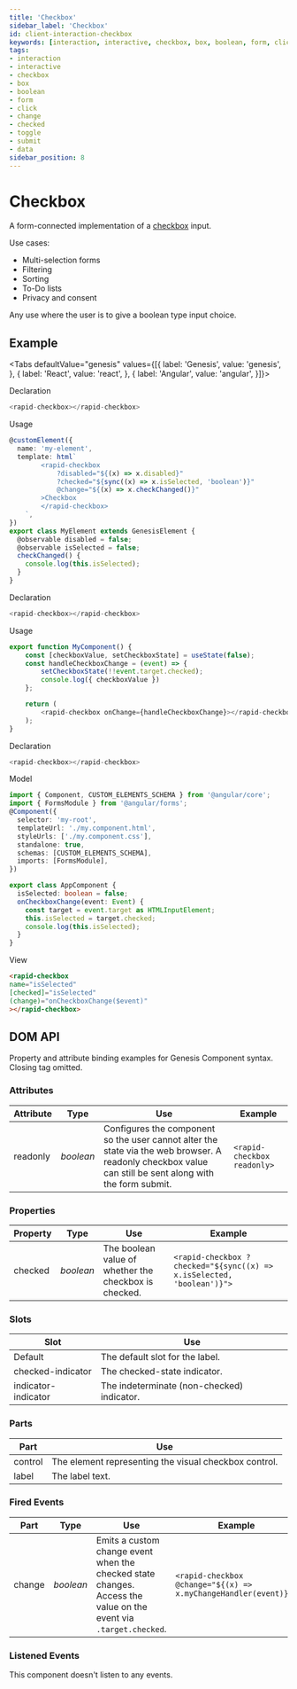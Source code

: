 ```yaml
---
title: 'Checkbox'
sidebar_label: 'Checkbox'
id: client-interaction-checkbox
keywords: [interaction, interactive, checkbox, box, boolean, form, click, change, checked, toggle, submit, data]
tags:
- interaction
- interactive
- checkbox
- box
- boolean
- form
- click
- change
- checked
- toggle
- submit
- data
sidebar_position: 8
---
```



# Checkbox

A form-connected implementation of a [checkbox](https://developer.mozilla.org/en-US/docs/Web/HTML/Element/input/checkbox) input.

Use cases:
* Multi-selection forms
* Filtering
* Sorting
* To-Do lists
* Privacy and consent

Any use where the user is to give a boolean type input choice.

## Example

<CheckboxDemo />

<Tabs defaultValue="genesis" values={[{ label: 'Genesis', value: 'genesis', }, { label: 'React', value: 'react', }, { label: 'Angular', value: 'angular', }]}>

<TabItem value="genesis">

Declaration
```typescript
<rapid-checkbox></rapid-checkbox>
```
Usage
```typescript
@customElement({
  name: 'my-element',
  template: html`
        <rapid-checkbox
            ?disabled="${(x) => x.disabled}"
            ?checked="${sync((x) => x.isSelected, 'boolean')}"
            @change="${(x) => x.checkChanged()}"
        >Checkbox
        </rapid-checkbox>
    `,
})
export class MyElement extends GenesisElement {
  @observable disabled = false;
  @observable isSelected = false;
  checkChanged() {
    console.log(this.isSelected);
  }
}
```

</TabItem>
<TabItem value="react">

Declaration
```typescript
<rapid-checkbox></rapid-checkbox>
```
Usage
```typescript
export function MyComponent() {
	const [checkboxValue, setCheckboxState] = useState(false);
	const handleCheckboxChange = (event) => {
		setCheckboxState(!!event.target.checked);
		console.log({ checkboxValue })
	};

	return (
		<rapid-checkbox onChange={handleCheckboxChange}></rapid-checkbox>
	);
}
```
</TabItem>
<TabItem value="angular">

Declaration
```typescript
<rapid-checkbox></rapid-checkbox>
```

Model
```typescript my.component.ts
import { Component, CUSTOM_ELEMENTS_SCHEMA } from '@angular/core';
import { FormsModule } from '@angular/forms';
@Component({
  selector: 'my-root',
  templateUrl: './my.component.html',
  styleUrls: ['./my.component.css'],
  standalone: true,
  schemas: [CUSTOM_ELEMENTS_SCHEMA],
  imports: [FormsModule],
})

export class AppComponent {
  isSelected: boolean = false;
  onCheckboxChange(event: Event) {
    const target = event.target as HTMLInputElement;
    this.isSelected = target.checked;
    console.log(this.isSelected);
  }
}
```
View
```html
<rapid-checkbox
name="isSelected"
[checked]="isSelected"
(change)="onCheckboxChange($event)"
></rapid-checkbox>
```
</TabItem>
</Tabs>

## DOM API

Property and attribute binding examples for Genesis Component syntax. Closing tag omitted.

### Attributes

| Attribute | Type | Use | Example |
|---|---|---|---|
|readonly|_boolean_|Configures the component so the user cannot alter the state via the web browser. A readonly checkbox value can still be sent along with the form submit.|`<rapid-checkbox readonly>`|

### Properties

| Property | Type | Use | Example |
|---|---|---|---|
|checked|_boolean_|The boolean value of whether the checkbox is checked. |`<rapid-checkbox ?checked="${sync((x) => x.isSelected, 'boolean')}">`|

### Slots

| Slot | Use |
|---|---|
| Default | The default slot for the label. |
| checked-indicator | The checked-state indicator. |
| indicator-indicator | The indeterminate (non-checked) indicator. |

### Parts

| Part | Use |
|---|---|
| control | The element representing the visual checkbox control.|
| label | The label text.|

### Fired Events

| Part | Type | Use | Example |
|---|---|---|---|
| change |_boolean_| Emits a custom change event when the checked state changes. Access the value on the event via `.target.checked`.|`<rapid-checkbox @change="${(x) => x.myChangeHandler(event)}">`|

### Listened Events

This component doesn't listen to any events.
